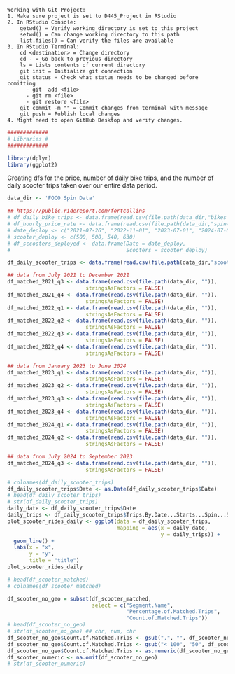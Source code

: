     Working with Git Project:
    1. Make sure project is set to D445_Project in RStudio
    2. In RStudio Console:
        getwd() = Verify working directory is set to this project
        setwd() = Can change working directory to this path
        list.files() = Can verify the files are available
    3. In RStudio Terminal:
        cd <destination> = Change directory
        cd - = Go back to previous directory
        ls = Lists contents of current directory
        git init = Initialize git connection
        git status = Check what status needs to be changed before comitting
          - git  add <file>
          - git rm <file>
          - git restore <file>
        git commit -m "" = Commit changes from terminal with message
        git push = Publish local changes
    4. Might need to open GitHub Desktop and verify changes.

```r
#############
# Libraries #
#############

library(dplyr)
library(ggplot2)
```

Creating dfs for the price, number of daily bike trips, and the number of daily scooter trips taken over our entire data period.

```r
data_dir <- 'FOCO Spin Data'

## https://public.ridereport.com/fortcollins
# df_daily_bike_trips <- data.frame(read.csv(file.path(data_dir,"bikes 2021-07-26--2024-10-17-analyze-trips_by_date.csv")))
# df_hourly_price_rate <- data.frame(read.csv(file.path(data_dir,"spin-prices.csv")))
# date_deploy <- c("2021-07-26", "2022-11-01", "2023-07-01", "2024-07-01")
# scooter_deploy <- c(500, 500, 540, 630)
# df_sccooters_deployed <- data.frame(Date = date_deploy, 
#                                     Scooters = scooter_deploy)

df_daily_scooter_trips <- data.frame(read.csv(file.path(data_dir,"scooters 2021-07-26--2024-10-17-analyze-trips_by_date.csv")))

## data from July 2021 to December 2021
df_matched_2021_q3 <- data.frame(read.csv(file.path(data_dir, "")), 
                         stringsAsFactors = FALSE)
df_matched_2021_q4 <- data.frame(read.csv(file.path(data_dir, "")), 
                         stringsAsFactors = FALSE)
df_matched_2022_q1 <- data.frame(read.csv(file.path(data_dir, "")), 
                         stringsAsFactors = FALSE)
df_matched_2022_q2 <- data.frame(read.csv(file.path(data_dir, "")), 
                         stringsAsFactors = FALSE)
df_matched_2022_q3 <- data.frame(read.csv(file.path(data_dir, "")), 
                         stringsAsFactors = FALSE)
df_matched_2022_q4 <- data.frame(read.csv(file.path(data_dir, "")), 
                         stringsAsFactors = FALSE)

## data from January 2023 to June 2024
df_matched_2023_q1 <- data.frame(read.csv(file.path(data_dir, "")), 
                         stringsAsFactors = FALSE)
df_matched_2023_q2 <- data.frame(read.csv(file.path(data_dir, "")), 
                         stringsAsFactors = FALSE)
df_matched_2023_q3 <- data.frame(read.csv(file.path(data_dir, "")), 
                         stringsAsFactors = FALSE)
df_matched_2023_q4 <- data.frame(read.csv(file.path(data_dir, "")), 
                         stringsAsFactors = FALSE)
df_matched_2024_q1 <- data.frame(read.csv(file.path(data_dir, "")), 
                         stringsAsFactors = FALSE)
df_matched_2024_q2 <- data.frame(read.csv(file.path(data_dir, "")), 
                         stringsAsFactors = FALSE)

## data from July 2024 to September 2023
df_matched_2024_q3 <- data.frame(read.csv(file.path(data_dir, "")), 
                         stringsAsFactors = FALSE)

```

```r
# colnames(df_daily_scooter_trips)
df_daily_scooter_trips$Date <- as.Date(df_daily_scooter_trips$Date)
# head(df_daily_scooter_trips)
# str(df_daily_scooter_trips)
daily_date <- df_daily_scooter_trips$Date
daily_trips <- df_daily_scooter_trips$Trips.By.Date...Starts...Spin...Scooters
plot_scooter_rides_daily <- ggplot(data = df_daily_scooter_trips,
                                   mapping = aes(x = daily_date, 
                                                 y = daily_trips)) +
  geom_line() +
  labs(x = "x",
       y = "y",
       title = "title")
plot_scooter_rides_daily
```

```r
# head(df_scooter_matched)
# colnames(df_scooter_matched)

df_scooter_no_geo = subset(df_scooter_matched, 
                           select = c("Segment.Name", 
                                      "Percentage.of.Matched.Trips",
                                      "Count.of.Matched.Trips"))
# head(df_scooter_no_geo)
# str(df_scooter_no_geo) ## chr, num, chr
df_scooter_no_geo$Count.of.Matched.Trips <- gsub(",", "", df_scooter_no_geo$Count.of.Matched.Trips)
df_scooter_no_geo$Count.of.Matched.Trips <- gsub("< 100", "50", df_scooter_no_geo$Count.of.Matched.Trips)
df_scooter_no_geo$Count.of.Matched.Trips <- as.numeric(df_scooter_no_geo$Count.of.Matched.Trips)
df_scooter_numeric <- na.omit(df_scooter_no_geo)
# str(df_scooter_numeric)
```
